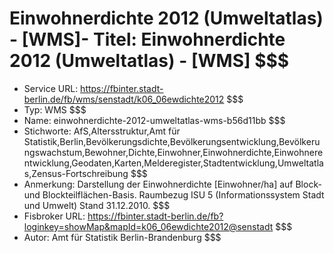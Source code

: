 # Einwohnerdichte 2012 (Umweltatlas) - [WMS]- Titel: Einwohnerdichte 2012 (Umweltatlas) - [WMS] $$$
- Service URL: https://fbinter.stadt-berlin.de/fb/wms/senstadt/k06_06ewdichte2012 $$$
- Typ: WMS $$$
- Name: einwohnerdichte-2012-umweltatlas-wms-b56d11bb $$$
- Stichworte: AfS,Altersstruktur,Amt für Statistik,Berlin,Bevölkerungsdichte,Bevölkerungsentwicklung,Bevölkerungswachstum,Bewohner,Dichte,Einwohner,Einwohnerdichte,Einwohnerentwicklung,Geodaten,Karten,Melderegister,Stadtentwicklung,Umweltatlas,Zensus-Fortschreibung $$$
- Anmerkung: Darstellung der Einwohnerdichte [Einwohner/ha] auf Block- und Blockteilflächen-Basis. Raumbezug ISU 5 (Informationssystem Stadt und Umwelt) Stand 31.12.2010. $$$
- Fisbroker URL: https://fbinter.stadt-berlin.de/fb?loginkey=showMap&mapId=k06_06ewdichte2012@senstadt $$$
- Autor: Amt für Statistik Berlin-Brandenburg $$$
